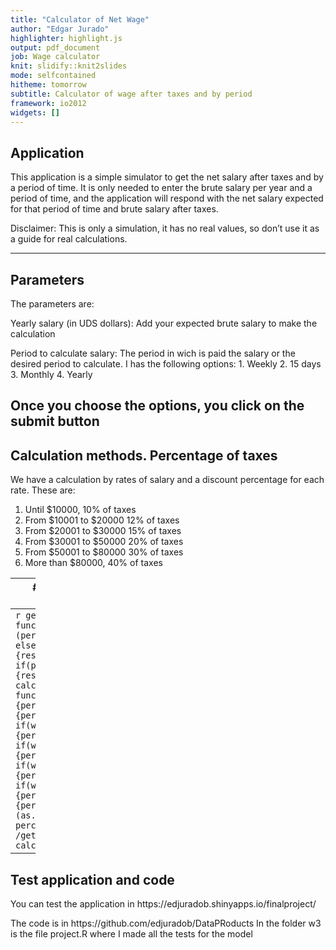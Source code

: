 ```yaml
---
title: "Calculator of Net Wage"
author: "Edgar Jurado"
highlighter: highlight.js
output: pdf_document
job: Wage calculator
knit: slidify::knit2slides
mode: selfcontained
hitheme: tomorrow
subtitle: Calculator of wage after taxes and by period
framework: io2012
widgets: []
---
```


## Application

This application is a simple simulator to get the net salary after taxes and by a period of time. It is only needed to enter the brute salary per year and a period of time, and the application will respond with the net salary expected for that period of time and brute salary after taxes.

Disclaimer: This is only a simulation, it has no real values, so don't use it as a guide for real calculations.


---

## Parameters

The parameters are:

Yearly salary (in UDS dollars): Add your expected brute salary to make the calculation

Period to calculate salary: The period in wich is paid the salary or the desired period to calculate. I has the following options:
1. Weekly
2. 15 days
3. Monthly
4. Yearly 

Once you choose the options, you click on the submit button
----

## Calculation methods. Percentage of taxes

We have a calculation by rates of salary and a discount percentage for each rate.
These are:

1. Until $10000, 10% of taxes
2. From $10001 to $20000 12% of taxes
3. From $20001 to $30000 15% of taxes
4. From $30001 to $50000 20% of taxes
5. From $50001 to $80000 30% of taxes
4. More than $80000, 40% of taxes

-----
## Calculation methods. Period of payment

After we calculate the period of payment, we divide the yearly payment after taxes by the period selected, 52 for weekly, 24 for 15 days, 12 for monthly and 1 for yearly. 

As an example, we'll try $30000 per month.

-----
```r
getDivPeriods<-function(period){result<-1
  if (period=="weekly"){result<-52}
  else if(period=="15 days"){result<-24}
  else if(period=="monthly"){result<-12} 
  result
}
calculateWage<-function(wage,period){percentage<-0
  if(wage<10000){percentage<-0.1}
  else if(wage<20000){percentage<-0.12}
  else if(wage<=30000){percentage<-0.15}
  else if(wage<=50000){percentage<-0.2}
  else if(wage<=80000){percentage<-0.3}
  else {percentage<-0.4}
  (as.numeric(wage)*(1-percentage)) /getDivPeriods(period) 
} 
calculateWage(30000,"monthly")
```

------
## Test application and code

You can test the application in https://edjuradob.shinyapps.io/finalproject/

The code is in https://github.com/edjuradob/DataPRoducts
In the folder w3 is the file project.R where I made all the tests for the model

